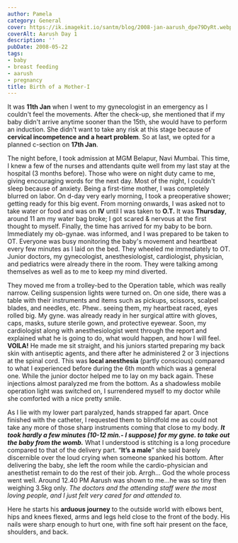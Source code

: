 ```yaml
---
author: Pamela
category: General
cover: https://ik.imagekit.io/santm/blog/2008-jan-aarush_dpe79DyRt.webp
coverAlt: Aarush Day 1
description: ''
pubDate: 2008-05-22
tags:
- baby
- breast feeding
- aarush
- pregnancy
title: Birth of a Mother-I
---
```


It was **11th Jan** when I went to my gynecologist in an emergency as I couldn't feel the movements. After the check-up, she mentioned that if my baby didn't arrive anytime sooner than the 15th, she would have to perform an induction. She didn't want to take any risk at this stage because of **cervical incompetence and a heart problem**. So at last, we opted for a planned c-section on **17th Jan**.

The night before, I took admission at MGM Belapur, Navi Mumbai. This time, I knew a few of the nurses and attendants quite well from my last stay at the hospital (3 months before). Those who were on night duty came to me, giving encouraging words for the next day. Most of the night, I couldn't sleep because of anxiety. Being a first-time mother, I was completely blurred on labor. On d-day very early morning, I took a preoperative shower; getting ready for this big event. From morning onwards, I was asked not to take water or food and was on **IV** until I was taken to **O.T.** It was **Thursday**, around 11 am my water bag broke; I got scared & nervous at the first thought to myself. Finally, the time has arrived for my baby to be born. Immediately my ob-gynae. was informed, and I was prepared to be taken to OT. Everyone was busy monitoring the baby's movement and heartbeat every few minutes as I laid on the bed. They wheeled me immediately to OT. Junior doctors, my gynecologist, anesthesiologist, cardiologist, physician, and pediatrics were already there in the room. They were talking among themselves as well as to me to keep my mind diverted.

They moved me from a trolley-bed to the Operation table, which was really narrow. Ceiling suspension lights were turned on. On one side, there was a table with their instruments and items such as pickups, scissors, scalpel blades, and needles, etc. Phew.. seeing them, my heartbeat raced, eyes rolled big. My gyne. was already ready in her surgical attire with gloves, caps, masks, suture sterile gown, and protective eyewear. Soon, my cardiologist along with anesthesiologist went through the report and explained what he is going to do, what would happen, and how I will feel. **VOILA!** He made me sit straight, and his juniors started preparing my back skin with antiseptic agents, and there after he administered 2 or 3 injections at the spinal cord. This was **local anesthesia** (partly conscious) compared to what I experienced before during the 6th month which was a general one. While the junior doctor helped me to lay on my back again. These injections almost paralyzed me from the bottom. As a shadowless mobile operation light was switched on, I surrendered myself to my doctor while she comforted with a nice pretty smile.

As I lie with my lower part paralyzed, hands strapped far apart. Once finished with the catheter, I requested them to blindfold me as could not take any more of those sharp instruments coming that close to my body. ***It took hardly a few minutes (10-12 min.- I suppose) for my gyne. to take out the baby from the womb.*** What I understood is stitching is a long procedure compared to that of the delivery part. “**It’s a male**” she said barely discernible over the loud crying when someone spanked his bottom. After delivering the baby, she left the room while the cardio-physician and anesthetist remain to do the rest of their job. Arrgh... God the whole process went well. Around 12.40 PM Aarush was shown to me...he was so tiny then weighing 3.5kg only. *The doctors and the attending staff were the most loving people, and I just felt very cared for and attended to.*

Here he starts his **arduous journey** to the outside world with elbows bent, hips and knees flexed, arms and legs held close to the front of the body. His nails were sharp enough to hurt one, with fine soft hair present on the face, shoulders, and back.